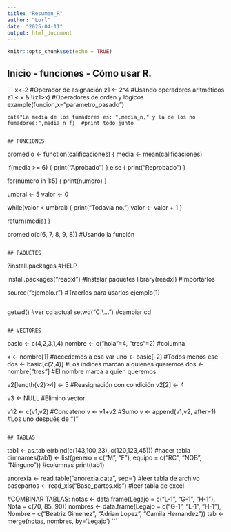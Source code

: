 ```yaml
---
title: "Resumen_R"
author: "Lorl"
date: "2025-04-11"
output: html_document
---
```


```r
knitr::opts_chunk$set(echo = TRUE)
```

## Inicio - funciones - Cómo usar R.

``` x<-2 #Operador de asignación
    z1 <- 2^4 #Usando operadores aritméticos
    z1 < x & !(z1>x) #Operadores de orden y lógicos
    example(funcion,x="parametro_pasado")
    
    
    cat("La media de los fumadores es: ",media_n," y la de los no fumadores:",media_n_f)  #print todo junto

```

## FUNCIONES

``` 
promedio <- function(calificaciones) {
  media <- mean(calificaciones)
  
  if(media >= 6) {
    print("Aprobado")
  } else {
    print("Reprobado")
  }
  
  for(numero in 1:5) {
    print(numero)
  }
  
  umbral <- 5
  valor <- 0
  
  while(valor < umbral) {
    print("Todavía no.")
    valor <- valor + 1
  }
  
  return(media)
}

promedio(c(6, 7, 8, 9, 8)) #Usando la función
```

## PAQUETES

```
?install.packages  #HELP

install.packages("readxl")  #Instalar paquetes
library(readxl) #Importarlos

source("ejemplo.r")  #Traerlos para usarlos
ejemplo(1)
```

```
getwd() #ver cd actual
setwd("C:\\...") #cambiar cd
```

## VECTORES
```
basic <- c(4,2,3,1,4) 
nombre <- c("hola"=4, "tres"=2) #columna 

x <- nombre[1]  #accedemos a esa var
uno <- basic[-2]  #Todos menos ese
dos <- basic[c(2,4)]  #Los indices marcan a quienes queremos
dos <- nombre["tres"]  #El nombre marca a quien queremos

v2[length(v2)>4] <- 5   #Reasignación con condición
v2[2] <- 4

v3 <- NULL  #Elimino vector

v12 <- c(v1,v2) #Concateno
v <- v1+v2 #Sumo
v <- append(v1,v2, after=1)  #Los uno después de "1"
```

## TABLAS
```
tab1 <- as.table(rbind(c(143,100,23), c(120,123,45)))  #hacer tabla
dimnames(tab1) <- list(genero = c("M", "F"), equipo = c("RC", "NOB", "Ninguno"))  #columnas
print(tab1)

anorexia <- read.table("anorexia.data", sep='\t')  #leer tabla de archivo
basepartos <- read_xls("Base_partos.xls")  #leer tabla de excel

#COMBINAR TABLAS:
notas <- data.frame(Legajo = c("L-1", "G-1", "H-1"), Nota = c(70, 85, 90))
nombres <- data.frame(Legajo = c("G-1", "L-1", "H-1"), Nombre = c("Beatriz Gimenez", "Adrian Lopez", "Camila Hernandez"))
tab <- merge(notas, nombres, by='Legajo')
```